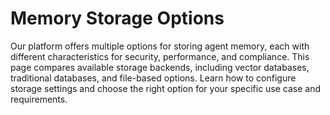 # Memory Storage Options

Our platform offers multiple options for storing agent memory, each with different characteristics for security, performance, and compliance. This page compares available storage backends, including vector databases, traditional databases, and file-based options. Learn how to configure storage settings and choose the right option for your specific use case and requirements. 